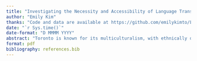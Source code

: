 ```yaml
---
title: "Investigating the Necessity and Accessibility of Language Translation Services for Emergency Dispatch Calls in Toronto"
author: "Emily Kim"
thanks: "Code and data are available at https://github.com/emilykimto/Language-Services.git"
date: "`r Sys.time()`"
date-format: "D MMMM YYYY"
abstract: "Toronto is known for its multiculturalism, with ethnically diverse communities spread throughout the city. One implication of such a large immigrant population is the variety of non-English first languages being used. This report aims to investigate the usage of designated language translation services by Toronto Paramedic Services’ Emergency Medical Dispatchers during 9-1-1 calls from 2014 to 2021. By analyzing this data, we can evaluate which groups require more accessibility to specific language services during emergency situations so that the city can more efficiently help those in need."
format: pdf
bibliography: references.bib
---
```


## 
